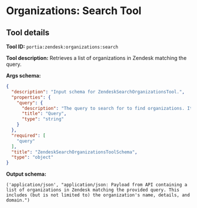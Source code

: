 <!-- WARNING: This file is auto-generated by generate_tool_docs.py. Do not edit manually. -->

# Organizations: Search Tool

<Intro />

## Tool details
**Tool ID:** `portia:zendesk:organizations:search`

**Tool description:** Retrieves a list of organizations in Zendesk matching the query.

**Args schema:**
```json
{
  "description": "Input schema for ZendeskSearchOrganizationsTool.",
  "properties": {
    "query": {
      "description": "The query to search for to find organizations. It can be a natural language query or use the syntax of the Zendesk API. Organizations support the following keyword fields in Zendesk syntax: `name`, `created`, `notes`, `details`, and `tags`. e.g. 'name:Acme' or 'health'.",
      "title": "Query",
      "type": "string"
    }
  },
  "required": [
    "query"
  ],
  "title": "ZendeskSearchOrganizationsToolSchema",
  "type": "object"
}
```

**Output schema:**
```
('application/json', "application/json: Payload from API containing a list of organizations in Zendesk matching the provided query. This includes (but is not limited to) the organization's name, details, and domain.")
```
